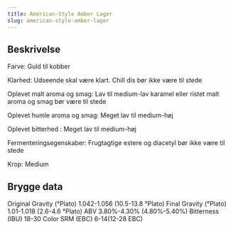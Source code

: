 ```yaml
---
title: American-Style Amber Lager
slug: american-style-amber-lager
---
```


## Beskrivelse
Farve: Guld til kobber

Klarhed: Udseende skal være klart. Chill dis bør ikke være til stede

Oplevet malt aroma og smag: Lav til medium-lav karamel eller ristet malt aroma og smag bør være til stede

Oplevet humle aroma og smag: Meget lav til medium-høj

Oplevet bitterhed : Meget lav til medium-høj

Fermenteringsegenskaber: Frugtagtige estere og diacetyl bør ikke være til stede

Krop: Medium



## Brygge data
Original Gravity (°Plato) 1.042-1.056 (10.5-13.8 °Plato)
Final Gravity  (°Plato) 1.01-1.018 (2.6-4.6 °Plato)
ABV 3.80%-4.30% (4.80%-5.40%)
Bitterness (IBU) 18-30
Color SRM (EBC) 6-14(12-28 EBC)					

